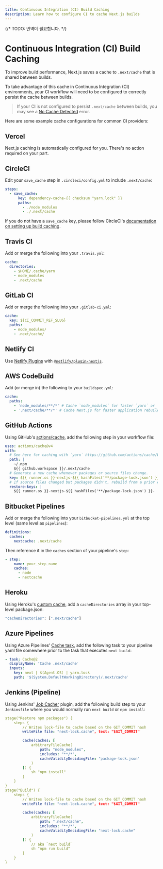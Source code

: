 ```yaml
---
title: Continuous Integration (CI) Build Caching
description: Learn how to configure CI to cache Next.js builds
---
```


{/* TODO: 번역이 필요합니다. */}

# Continuous Integration (CI) Build Caching

To improve build performance, Next.js saves a cache to `.next/cache` that is shared between builds.

To take advantage of this cache in Continuous Integration (CI) environments, your CI workflow will need to be configured to correctly persist the cache between builds.

> If your CI is not configured to persist `.next/cache` between builds, you may see a [No Cache Detected](/docs/messages/no-cache) error.

Here are some example cache configurations for common CI providers:

## Vercel

Next.js caching is automatically configured for you. There's no action required on your part.

## CircleCI

Edit your `save_cache` step in `.circleci/config.yml` to include `.next/cache`:

```yaml
steps:
  - save_cache:
      key: dependency-cache-{{ checksum "yarn.lock" }}
      paths:
        - ./node_modules
        - ./.next/cache
```

If you do not have a `save_cache` key, please follow CircleCI's [documentation on setting up build caching](https://circleci.com/docs/2.0/caching/).

## Travis CI

Add or merge the following into your `.travis.yml`:

```yaml
cache:
  directories:
    - $HOME/.cache/yarn
    - node_modules
    - .next/cache
```

## GitLab CI

Add or merge the following into your `.gitlab-ci.yml`:

```yaml
cache:
  key: ${CI_COMMIT_REF_SLUG}
  paths:
    - node_modules/
    - .next/cache/
```

## Netlify CI

Use [Netlify Plugins](https://www.netlify.com/products/build/plugins/) with [`@netlify/plugin-nextjs`](https://www.npmjs.com/package/@netlify/plugin-nextjs).

## AWS CodeBuild

Add (or merge in) the following to your `buildspec.yml`:

```yaml
cache:
  paths:
    - 'node_modules/**/*' # Cache `node_modules` for faster `yarn` or `npm i`
    - '.next/cache/**/*' # Cache Next.js for faster application rebuilds
```

## GitHub Actions

Using GitHub's [actions/cache](https://github.com/actions/cache), add the following step in your workflow file:

```yaml
uses: actions/cache@v4
with:
  # See here for caching with `yarn` https://github.com/actions/cache/blob/main/examples.md#node---yarn or you can leverage caching with actions/setup-node https://github.com/actions/setup-node
  path: |
    ~/.npm
    ${{ github.workspace }}/.next/cache
  # Generate a new cache whenever packages or source files change.
  key: ${{ runner.os }}-nextjs-${{ hashFiles('**/package-lock.json') }}-${{ hashFiles('**/*.js', '**/*.jsx', '**/*.ts', '**/*.tsx') }}
  # If source files changed but packages didn't, rebuild from a prior cache.
  restore-keys: |
    ${{ runner.os }}-nextjs-${{ hashFiles('**/package-lock.json') }}-
```

## Bitbucket Pipelines

Add or merge the following into your `bitbucket-pipelines.yml` at the top level (same level as `pipelines`):

```yaml
definitions:
  caches:
    nextcache: .next/cache
```

Then reference it in the `caches` section of your pipeline's `step`:

```yaml
- step:
    name: your_step_name
    caches:
      - node
      - nextcache
```

## Heroku

Using Heroku's [custom cache](https://devcenter.heroku.com/articles/nodejs-support#custom-caching), add a `cacheDirectories` array in your top-level package.json:

```javascript
"cacheDirectories": [".next/cache"]
```

## Azure Pipelines

Using Azure Pipelines' [Cache task](https://docs.microsoft.com/en-us/azure/devops/pipelines/tasks/utility/cache), add the following task to your pipeline yaml file somewhere prior to the task that executes `next build`:

```yaml
- task: Cache@2
  displayName: 'Cache .next/cache'
  inputs:
    key: next | $(Agent.OS) | yarn.lock
    path: '$(System.DefaultWorkingDirectory)/.next/cache'
```

## Jenkins (Pipeline)

Using Jenkins' [Job Cacher](https://www.jenkins.io/doc/pipeline/steps/jobcacher/) plugin, add the following build step to your `Jenkinsfile` where you would normally run `next build` or `npm install`:

```yaml
stage("Restore npm packages") {
    steps {
        // Writes lock-file to cache based on the GIT_COMMIT hash
        writeFile file: "next-lock.cache", text: "$GIT_COMMIT"

        cache(caches: [
            arbitraryFileCache(
                path: "node_modules",
                includes: "**/*",
                cacheValidityDecidingFile: "package-lock.json"
            )
        ]) {
            sh "npm install"
        }
    }
}
stage("Build") {
    steps {
        // Writes lock-file to cache based on the GIT_COMMIT hash
        writeFile file: "next-lock.cache", text: "$GIT_COMMIT"

        cache(caches: [
            arbitraryFileCache(
                path: ".next/cache",
                includes: "**/*",
                cacheValidityDecidingFile: "next-lock.cache"
            )
        ]) {
            // aka `next build`
            sh "npm run build"
        }
    }
}
```
